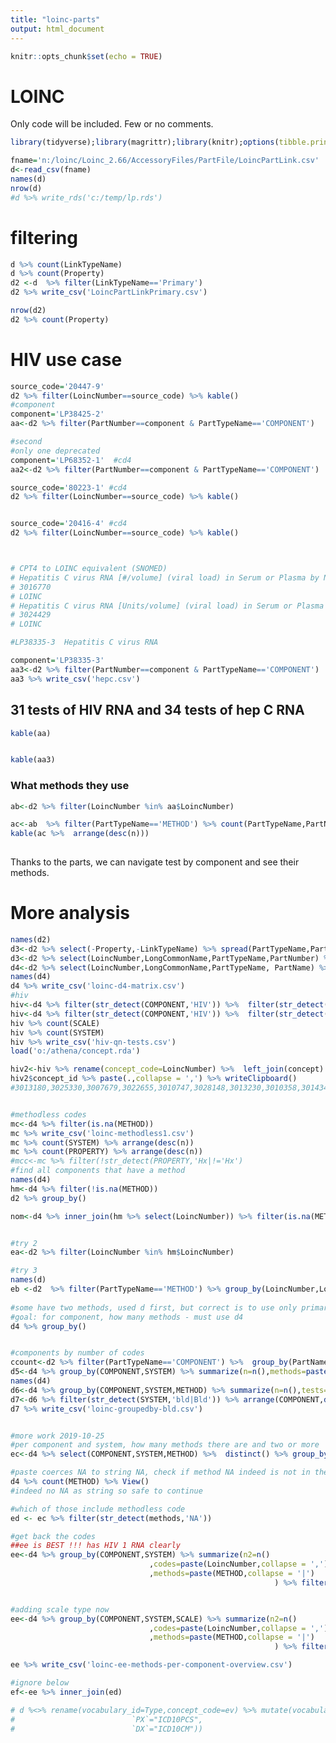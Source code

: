 ```yaml
---
title: "loinc-parts"
output: html_document
---
```


```r
knitr::opts_chunk$set(echo = TRUE)
```

# LOINC

Only code will be included. Few or no comments.

```r
library(tidyverse);library(magrittr);library(knitr);options(tibble.print_max = 200)

fname='n:/loinc/Loinc_2.66/AccessoryFiles/PartFile/LoincPartLink.csv'
d<-read_csv(fname)
names(d)
nrow(d)
#d %>% write_rds('c:/temp/lp.rds')
```

# filtering 
```r
d %>% count(LinkTypeName)
d %>% count(Property)
d2 <-d  %>% filter(LinkTypeName=='Primary')
d2 %>% write_csv('LoincPartLinkPrimary.csv')

nrow(d2)
d2 %>% count(Property)
```

# HIV use case
```r
source_code='20447-9'
d2 %>% filter(LoincNumber==source_code) %>% kable()
#component
component='LP38425-2'
aa<-d2 %>% filter(PartNumber==component & PartTypeName=='COMPONENT')

#second
#only one deprecated
component='LP68352-1'  #cd4
aa2<-d2 %>% filter(PartNumber==component & PartTypeName=='COMPONENT')

source_code='80223-1' #cd4
d2 %>% filter(LoincNumber==source_code) %>% kable()


source_code='20416-4' #cd4
d2 %>% filter(LoincNumber==source_code) %>% kable()



# CPT4 to LOINC equivalent (SNOMED)
# Hepatitis C virus RNA [#/volume] (viral load) in Serum or Plasma by NAA with probe detection
# 3016770
# LOINC
# Hepatitis C virus RNA [Units/volume] (viral load) in Serum or Plasma by Probe with amplification
# 3024429
# LOINC

#LP38335-3	Hepatitis C virus RNA

component='LP38335-3'
aa3<-d2 %>% filter(PartNumber==component & PartTypeName=='COMPONENT')
aa3 %>% write_csv('hepc.csv')
```

## 31 tests of HIV RNA and 34 tests of hep C RNA
```r
kable(aa)


kable(aa3)
```


### What methods they use
```r
ab<-d2 %>% filter(LoincNumber %in% aa$LoincNumber) 

ac<-ab  %>% filter(PartTypeName=='METHOD') %>% count(PartTypeName,PartName,PartNumber) 
kable(ac %>%  arrange(desc(n)))
  
```
Thanks to the parts, we can navigate test by component and see their methods. 

# More analysis
```r
names(d2)
d3<-d2 %>% select(-Property,-LinkTypeName) %>% spread(PartTypeName,PartNumber)
d3<-d2 %>% select(LoincNumber,LongCommonName,PartTypeName,PartNumber) %>% spread(PartTypeName,PartNumber)
d4<-d2 %>% select(LoincNumber,LongCommonName,PartTypeName, PartName) %>% spread(PartTypeName,PartName)
names(d4)
d4 %>% write_csv('loinc-d4-matrix.csv')
#hiv
hiv<-d4 %>% filter(str_detect(COMPONENT,'HIV')) %>%  filter(str_detect(SCALE,'Qn'))
hiv<-d4 %>% filter(str_detect(COMPONENT,'HIV')) %>%  filter(str_detect(SCALE,'Qn')) %>% filter(str_detect(SYSTEM,'Ser|Plas|Bld'))
hiv %>% count(SCALE)
hiv %>% count(SYSTEM)
hiv %>% write_csv('hiv-qn-tests.csv')
load('o:/athena/concept.rda')

hiv2<-hiv %>% rename(concept_code=LoincNumber) %>%  left_join(concept)
hiv2$concept_id %>% paste(.,collapse = ',') %>% writeClipboard()
#3013180,3025330,3007679,3022655,3010747,3028148,3013230,3010358,3014347,3010021,3020171,3020089,3017385,3010074,3026532,3029093,3032527,3031382,3031527,3031839,3031067,3031080,3043306,3049147,3048528,3048506,3048535,3052999,3032517,3039421,3039370,3037274,3021850,3012733,3042525,40761994,40762510,40765206,40771875,42868715,44816746,46236976,46236978,21493878,36204238,3026601


#methodless codes
mc<-d4 %>% filter(is.na(METHOD))
mc %>% write_csv('loinc-methodless1.csv')
mc %>% count(SYSTEM) %>% arrange(desc(n))
mc %>% count(PROPERTY) %>% arrange(desc(n))
#mcc<-mc %>% filter(!str_detect(PROPERTY,'Hx|!='Hx')
#find all components that have a method
names(d4)
hm<-d4 %>% filter(!is.na(METHOD))
d2 %>% group_by()

nom<-d4 %>% inner_join(hm %>% select(LoincNumber)) %>% filter(is.na(METHOD))


#try 2
ea<-d2 %>% filter(LoincNumber %in% hm$LoincNumber) 

#try 3
names(d)
eb <-d2  %>% filter(PartTypeName=='METHOD') %>% group_by(LoincNumber,LongCommonName,PartTypeName,PartName,PartNumber) %>% summarize(n=n()
                                                                                                                                   ,methods=paste(PartName,collapse = '|')) 
#some have two methods, used d first, but correct is to use only primary model
#goal: for component, how many methods - must use d4
d4 %>% group_by()


#components by number of codes
ccount<-d2 %>% filter(PartTypeName=='COMPONENT') %>%  group_by(PartName) %>% summarize(cd_cnt=n()) 
d5<-d4 %>% group_by(COMPONENT,SYSTEM) %>% summarize(n=n(),methods=paste(METHOD,collapse = '|'))
names(d4)
d6<-d4 %>% group_by(COMPONENT,SYSTEM,METHOD) %>% summarize(n=n(),tests=paste(LongCommonName,collapse = '|')) 
d7<-d6 %>% filter(str_detect(SYSTEM,'bld|Bld')) %>% arrange(COMPONENT,desc(n))
d7 %>% write_csv('loinc-groupedby-bld.csv')


#more work 2019-10-25
#per component and system, how many methods there are and two or more
ec<-d4 %>% select(COMPONENT,SYSTEM,METHOD) %>%  distinct() %>% group_by(COMPONENT,SYSTEM) %>% summarize(n=n(),methods=paste(METHOD,collapse = '|',)) %>% filter(n>=2)

#paste coerces NA to string NA, check if method NA indeed is not in the data
d4 %>% count(METHOD) %>% View()
#indeed no NA as string so safe to continue

#which of those include methodless code
ed <- ec %>% filter(str_detect(methods,'NA'))

#get back the codes
##ee is BEST !!! has HIV 1 RNA clearly
ee<-d4 %>% group_by(COMPONENT,SYSTEM) %>% summarize(n2=n()
                               ,codes=paste(LoincNumber,collapse = ',')
                               ,methods=paste(METHOD,collapse = '|')
                                                           ) %>% filter(n>=2)


#adding scale type now
ee<-d4 %>% group_by(COMPONENT,SYSTEM,SCALE) %>% summarize(n2=n()
                               ,codes=paste(LoincNumber,collapse = ',')
                               ,methods=paste(METHOD,collapse = '|')
                                                           ) %>% filter(n2>=2)

ee %>% write_csv('loinc-ee-methods-per-component-overview.csv')

#ignore below
ef<-ee %>% inner_join(ed)

# d %<>% rename(vocabulary_id=Type,concept_code=ev) %>% mutate(vocabulary_id=recode(vocabulary_id, 
#                          `PX`="ICD10PCS",
#                          `DX`="ICD10CM"))

```


